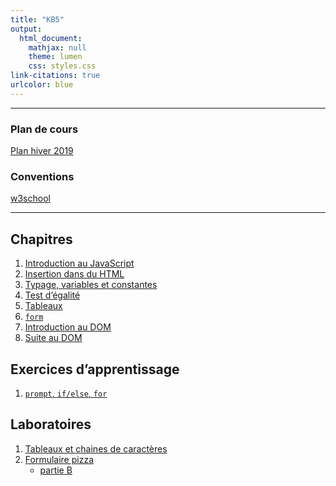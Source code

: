 ```yaml
---
title: "KB5"
output:
  html_document:
    mathjax: null
    theme: lumen
    css: styles.css
link-citations: true
urlcolor: blue
---
```

----

### Plan de cours
[Plan hiver 2019](PlanH19_420KB5LG.pdf)

### Conventions
[w3school](https://www.w3schools.com/js/js_conventions.asp)

----

## Chapitres
1. [Introduction au JavaScript](ch1/chapitre1.html)
2. [Insertion dans du HTML](ch2/chapitre2.html)
3. [Typage, variables et constantes](ch3/chapitre3.html)
4. [Test d'égalité](https://developer.mozilla.org/fr/docs/Web/JavaScript/Les_diff%C3%A9rents_tests_d_%C3%A9galit%C3%A9)
5. [Tableaux](ch5/chapitre5.html)
6. [`form`](ch6/chapitre6.html)	
7. [Introduction au DOM](ch8/chapitre8.html)
8. [Suite au DOM](ch9/chapitre9.html)

## Exercices d'apprentissage
1. [`prompt`, `if/else`, `for`](exer/ex1.html)

## Laboratoires
1. [Tableaux et chaines de caractères](lab/1.html)
2. [Formulaire pizza](lab/2.html)
	* [partie B](lab/2b.html)

